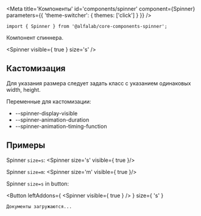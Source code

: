 

<Meta
    title='Компоненты'
    id='components/spinner'
    component={Spinner}
    parameters={{ 'theme-switcher': { themes: ['click'] } }}
/>


<!-- Canvas -->

<Story name='Spinner'>
    <Spinner size={ select('size', ['s', 'm']) } visible={ boolean('visible', true) } className={ text('className') } dataTestId={ text('dataTestId') } />
</Story>


<!-- Docs -->

<ComponentHeader
    name='Spinner'
    version={version}
    package='@alfalab/core-components-spinner'
    stage={1}
/>

```tsx
import { Spinner } from '@alfalab/core-components-spinner';
```

Компонент спиннера.

<Spinner visible={ true } size='s' />

<!-- Spacer -->
<div style={{height: 32}} />


## Кастомизация
Для указания размера следует задать класс с указанием одинаковых width, height.

Переменные для кастомизации:

* --spinner-display-visible
* --spinner-animation-duration
* --spinner-animation-timing-function

## Примеры
Spinner `size=s`:
<Spinner size='s' visible={ true }/>
<div style={{height: 32}} />

Spinner `size=m`:
<Spinner size='m' visible={ true }/>
<div style={{height: 32}} />

Spinner `size=s` in button:

<Button
    leftAddons={
        <Spinner
            visible={ true }
        />
    }
    size={ 's' }
>
    Документы загружаются...
</Button>



<Props of={Spinner} />